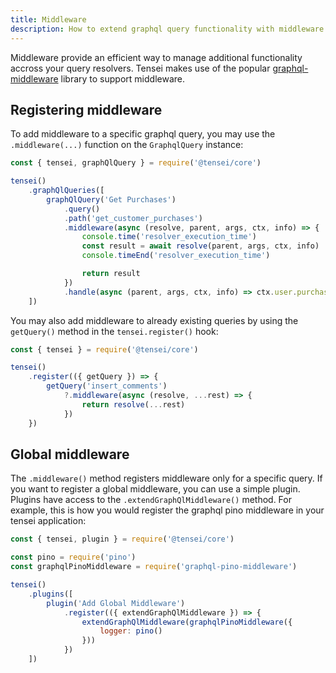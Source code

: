```yaml
---
title: Middleware
description: How to extend graphql query functionality with middleware
---
```


Middleware provide an efficient way to manage additional functionality accross your query resolvers. Tensei makes use of the popular [graphql-middleware](https://github.com/maticzav/graphql-middleware) library to support middleware.

## Registering middleware
To add middleware to a specific graphql query, you may use the `.middleware(...)` function on the `GraphqlQuery` instance:

```js
const { tensei, graphQlQuery } = require('@tensei/core')

tensei()
    .graphQlQueries([
        graphQlQuery('Get Purchases')
            .query()
            .path('get_customer_purchases')
            .middleware(async (resolve, parent, args, ctx, info) => {
                console.time('resolver_execution_time')
                const result = await resolve(parent, args, ctx, info)
                console.timeEnd('resolver_execution_time')

                return result
            })
            .handle(async (parent, args, ctx, info) => ctx.user.purchases)
    ])
```

You may also add middleware to already existing queries by using the `getQuery()` method in the `tensei.register()` hook:

```js
const { tensei } = require('@tensei/core')

tensei()
    .register(({ getQuery }) => {
        getQuery('insert_comments')
            ?.middleware(async (resolve, ...rest) => {
                return resolve(...rest)
            })
    })
```

## Global middleware

The `.middleware()` method registers middleware only for a specific query. If you want to register a global middleware, you can use a simple plugin. Plugins have access to the `.extendGraphQlMiddleware()` method. For example, this is how you would register the graphql pino middleware in your tensei application:

```js
const { tensei, plugin } = require('@tensei/core')

const pino = require('pino')
const graphqlPinoMiddleware = require('graphql-pino-middleware')

tensei()
    .plugins([
        plugin('Add Global Middleware')
            .register(({ extendGraphQlMiddleware }) => {
                extendGraphQlMiddleware(graphqlPinoMiddleware({
                    logger: pino()
                }))
            })
    ])
```
